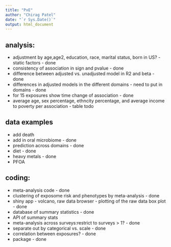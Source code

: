 ```yaml
---
title: "PxE"
author: "Chirag Patel"
date: "`r Sys.Date()`"
output: html_document
---
```




## analysis:

-   adjustment by age,age2, education, race, marital status, born in US? - static factors - done
-   consistency of association in sign and pvalue - done
-   difference between adjusted vs. unadjusted model in R2 and beta - done
-   differences in adjusted models in the different domains - need to put in domains - done
-   for 15 exposures show time change of association - done
-   average age, sex percentage, ethncity percentage, and average income to poverty per association - table todo



## data examples

-   add death
-   add in oral microbiome - done
-   prediction across domains - done
-   diet - done
-   heavy metals - done
-   PFOA

## coding:

-   meta-analysis code - done
-   clustering of exposome risk and phenotypes by meta-analysis - done
-   shiny app - volcano, raw data browser - plotting of the raw data box plot - done
-   database of summary statistics - done
-  API of summary stats
-   meta-analysis across surveys:restrict to surveys > 1? - done
-   separate out by categorical vs. scale - done
-   correlation between exposures? - done
-  package - done




